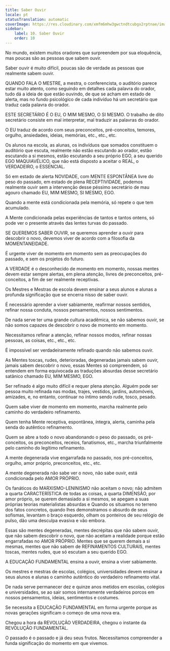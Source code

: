 ```yaml
---
title: Saber Ouvir
locale: pt
statusTranslation: automatic
coverImage: https://res.cloudinary.com/xmfm6mhw3gwctndtcubgx2rptnae/image/upload/v1740337243/small_cover_educacion_fundamental_a051170f1c.webp
sidebar:
    label: 10. Saber Ouvir
    order: 10
---
```

No mundo, existem muitos oradores que surpreendem por sua eloquência, mas poucas são as pessoas que sabem ouvir.

Saber ouvir é muito difícil, poucas são de verdade as pessoas que realmente sabem ouvir.

QUANDO FALA O MESTRE, a mestra, o conferencista, o auditório parece estar muito atento, como seguindo em detalhes cada palavra do orador, tudo dá a ideia de que estão ouvindo, de que se acham em estado de alerta, mas no fundo psicológico de cada indivíduo há um secretário que traduz cada palavra do orador.

ESTE SECRETÁRIO É O EU, O MIM MESMO, O SI MESMO. O trabalho de dito secretário consiste em mal interpretar, mal traduzir as palavras do orador.

O EU traduz de acordo com seus preconceitos, pré-conceitos, temores, orgulho, ansiedades, ideias, memórias, etc., etc., etc.

Os alunos na escola, as alunas, os indivíduos que somados constituem o auditório que escuta, realmente não estão escutando ao orador, estão escutando a si mesmos, estão escutando a seu próprio EGO, a seu querido EGO MAQUIAVÉLICO, que não está disposto a aceitar o REAL, o VERDADEIRO, o ESSENCIAL.

Só em estado de alerta NOVIDADE, com MENTE ESPONTÂNEA livre do peso do passado, em estado de plena RECEPTIVIDADE, podemos realmente ouvir sem a intervenção desse péssimo secretário de mau agouro chamado EU, MIM MESMO, SI MESMO, EGO.

Quando a mente está condicionada pela memória, só repete o que tem acumulado.

A Mente condicionada pelas experiências de tantos e tantos ontens, só pode ver o presente através das lentes turvas do passado.

SE QUEREMOS SABER OUVIR, se queremos aprender a ouvir para descobrir o novo, devemos viver de acordo com a filosofia da MOMENTANEIDADE.

É urgente viver de momento em momento sem as preocupações do passado, e sem os projetos do futuro.

A VERDADE é o desconhecido de momento em momento, nossas mentes devem estar sempre alertas, em plena atenção, livres de preconceitos, pré-conceitos, a fim de ser realmente receptivas.

Os Mestres e Mestras de escola devem ensinar a seus alunos e alunas a profunda significação que se encerra nisso de saber ouvir.

É necessário aprender a viver sabiamente, reafirmar nossos sentidos, refinar nossa conduta, nossos pensamentos, nossos sentimentos.

De nada serve ter uma grande cultura acadêmica, se não sabemos ouvir, se não somos capazes de descobrir o novo de momento em momento.

Necessitamos refinar a atenção, refinar nossos modos, refinar nossas pessoas, as coisas, etc., etc., etc.

É impossível ser verdadeiramente refinado quando não sabemos ouvir.

As Mentes toscas, rudes, deterioradas, degeneradas jamais sabem ouvir, jamais sabem descobrir o novo, essas Mentes só compreendem, só entendem em forma equivocada as traduções absurdas desse secretário satânico chamado EU, MIM MESMO, EGO.

Ser refinado é algo muito difícil e requer plena atenção. Alguém pode ser pessoa muito refinada nas modas, trajes, vestidos, jardins, automóveis, amizades, e, no entanto, continuar no íntimo sendo rude, tosco, pesado.

Quem sabe viver de momento em momento, marcha realmente pelo caminho do verdadeiro refinamento.

Quem tenha Mente receptiva, espontânea, íntegra, alerta, caminha pela senda do autêntico refinamento.

Quem se abre a todo o novo abandonando o peso do passado, os pré-conceitos, os preconceitos, receios, fanatismos, etc., marcha triunfalmente pelo caminho do legítimo refinamento.

A mente degenerada vive engarrafada no passado, nos pré-conceitos, orgulho, amor próprio, preconceitos, etc., etc.

A mente degenerada não sabe ver o novo, não sabe ouvir, está condicionada pelo AMOR PRÓPRIO.

Os fanáticos do MARXISMO-LENINISMO não aceitam o novo; não admitem a quarta CARACTERÍSTICA de todas as coisas, a quarta DIMENSÃO, por amor próprio, se querem demasiado a si mesmos, se apegam a suas próprias teorias materialistas absurdas e Quando os situamos no terreno dos fatos concretos, quando lhes demonstramos o absurdo de seus sofismas, levantam o braço esquerdo, olham os ponteiros de seu relógio de pulso, dão uma desculpa evasiva e vão embora.

Essas são mentes degeneradas, mentes decrépitas que não sabem ouvir, que não sabem descobrir o novo, que não aceitam a realidade porque estão engarrafadas no AMOR PRÓPRIO. Mentes que se querem demais a si mesmas, mentes que não sabem de REFINAMENTOS CULTURAIS, mentes toscas, mentes rudes, que só escutam a seu querido EGO.

A EDUCAÇÃO FUNDAMENTAL ensina a ouvir, ensina a viver sabiamente.

Os mestres e mestras de escolas, colégios, universidades devem ensinar a seus alunos e alunas o caminho autêntico do verdadeiro refinamento vital.

De nada serve permanecer dez e quinze anos metidos em escolas, colégios e universidades, se ao sair somos internamente verdadeiros porcos em nossos pensamentos, ideias, sentimentos e costumes.

Se necessita a EDUCAÇÃO FUNDAMENTAL em forma urgente porque as novas gerações significam o começo de uma nova era.

Chegou a hora da REVOLUÇÃO VERDADEIRA, chegou o instante da REVOLUÇÃO FUNDAMENTAL.

O passado é o passado e já deu seus frutos. Necessitamos compreender a funda significação do momento em que vivemos.

